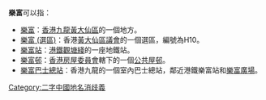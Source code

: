 '''樂富'''可以指：
* [[樂富|樂富]]：[[香港|香港]][[九龍|九龍]][[黃大仙區|黃大仙區]]的一個地方。
* [[樂富_(選區)|樂富 (選區)]]：香港[[黃大仙區議會|黃大仙區議會]]的一個選區，編號為H10。
* [[樂富站|樂富站]]：[[港鐵|港鐵]][[觀塘綫|觀塘綫]]的一座地鐵站。
* [[樂富邨|樂富邨]]：[[香港房屋委員會|香港房屋委員會]]轄下的一個[[香港公共屋邨|公共屋邨]]。
* [[樂富巴士總站|樂富巴士總站]]：香港九龍的一個室內巴士總站，鄰近港鐵樂富站和[[樂富廣場|樂富廣場]]。

{{消歧義}}

[[Category:二字中國地名消歧義|Category:二字中國地名消歧義]]
